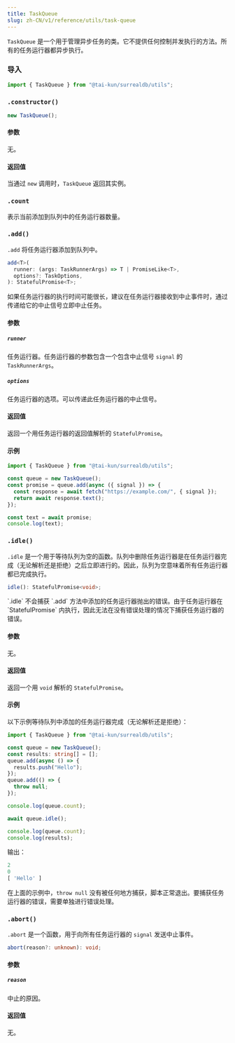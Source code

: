 ```yaml
---
title: TaskQueue
slug: zh-CN/v1/reference/utils/task-queue
---
```



`TaskQueue` 是一个用于管理异步任务的类。它不提供任何控制并发执行的方法。所有的任务运行器都异步执行。

### 导入

```ts
import { TaskQueue } from "@tai-kun/surrealdb/utils";
```

### `.constructor()`

```ts
new TaskQueue();
```

#### 参数

无。

#### 返回值

当通过 `new` 调用时，`TaskQueue` 返回其实例。

### `.count` <Badge variant="instance" /><Badge variant="property" /><Badge variant="readonly" />

表示当前添加到队列中的任务运行器数量。

### `.add()` <Badge variant="instance" /><Badge variant="method" />

`.add` 将任务运行器添加到队列中。

```ts
add<T>(
  runner: (args: TaskRunnerArgs) => T | PromiseLike<T>,
  options?: TaskOptions,
): StatefulPromise<T>;
```

<Aside type="caution">
  如果任务运行器的执行时间可能很长，建议在任务运行器接收到中止事件时，通过传递给它的中止信号立即中止任务。
</Aside>

#### 参数

##### `runner`

任务运行器。任务运行器的参数包含一个包含中止信号 `signal` 的 `TaskRunnerArgs`。

##### `options`

任务运行器的选项。可以传递此任务运行器的中止信号。

#### 返回值

返回一个用任务运行器的返回值解析的 `StatefulPromise`。

#### 示例

```ts
import { TaskQueue } from "@tai-kun/surrealdb/utils";

const queue = new TaskQueue();
const promise = queue.add(async ({ signal }) => {
  const response = await fetch("https://example.com/", { signal });
  return await response.text();
});

const text = await promise;
console.log(text);
```

### `.idle()` <Badge variant="instance" /><Badge variant="method" />

`.idle` 是一个用于等待队列为空的函数。队列中删除任务运行器是在任务运行器完成（无论解析还是拒绝）之后立即进行的。因此，队列为空意味着所有任务运行器都已完成执行。

```ts
idle(): StatefulPromise<void>;
```

<Aside type="caution">
  `.idle` 不会捕获 `.add` 方法中添加的任务运行器抛出的错误。由于任务运行器在 `StatefulPromise` 内执行，因此无法在没有错误处理的情况下捕获任务运行器的错误。
</Aside>

#### 参数

无。

#### 返回值

返回一个用 `void` 解析的 `StatefulPromise`。

#### 示例

以下示例等待队列中添加的任务运行器完成（无论解析还是拒绝）：

```ts
import { TaskQueue } from "@tai-kun/surrealdb/utils";

const queue = new TaskQueue();
const results: string[] = [];
queue.add(async () => {
  results.push("Hello");
});
queue.add(() => {
  throw null;
});

console.log(queue.count);

await queue.idle();

console.log(queue.count);
console.log(results);
```

输出：

```js
2
0
[ 'Hello' ]
```

在上面的示例中，`throw null` 没有被任何地方捕获，脚本正常退出。要捕获任务运行器的错误，需要单独进行错误处理。

### `.abort()` <Badge variant="instance" /><Badge variant="method" />

`.abort` 是一个函数，用于向所有任务运行器的 `signal` 发送中止事件。

```ts
abort(reason?: unknown): void;
```

#### 参数

##### `reason`

中止的原因。

#### 返回值

无。
